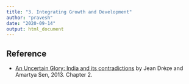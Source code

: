 ```yaml
---
title: "3. Integrating Growth and Development"
author: "pravesh"
date: "2020-09-14"
output: html_document
---
```


## Reference
- [An Uncertain Glory: India and its contradictions](http://gen.lib.rus.ec/book/index.php?md5=9C29C2843AB83648C8FD29E8EE824AF6) by Jean Drèze and Amartya Sen, 2013. Chapter 2.
